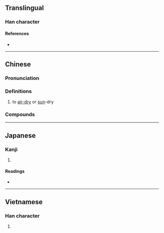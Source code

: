 {{character info/new}}
==Translingual==

===Han character===
{{Han char|rn=72|rad=日|as=08|sn=12|four=60096|canj=AYRF,XAYRF|ids=⿰日京}}

====References====
* {{Han ref|kx=0497.270|dkj=13984|hdz=21520.020|uh=667E|ud=26238|bh=B4BD|bd=46269}}

----

==Chinese==
{{zh-forms}}

===Pronunciation===
{{zh-pron
|m=liàng
|c=long3,long6
|mn=qz,xm:liōng/zz:liāng/qz:lî/tw:nê/twvt,xm:nî/zz:nêe
|mn_note=liōng/liāng - literary; lî/nê/nî/nêe - vernacular (俗)
|mc=
|oc=
|ma=
|cat=v
}}

===Definitions===
{{zh-hanzi}}

# to [[air-dry]] or [[sun]]-dry
#: {{zh-x|晾衫|to hang-dry the laundry|C}}

===Compounds===
{{zh-der|晾乾|晾曬|晾衫架|晾衣架}}

----

==Japanese==

===Kanji===
{{ja-kanji|grade=|rs=日08}}

# {{defn|lang=ja|sort=日08}}

====Readings====
* {{ja-readings|on=[[りょう]] (ryō)|kun=[[さらす]] (sarasu)}}

----

==Vietnamese==

===Han character===
{{vi-hantu|[[lượng]]|rs=日08}}

# {{defn|lang=vi|sort=日08}}